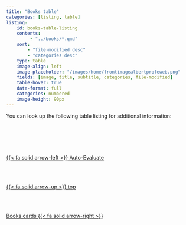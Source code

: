 ```yaml
---
title: "Books table"
categories: [listing, table]
listing:
    id: books-table-listing
    contents:
         - "../books/*.qmd"
    sort:
        - "file-modified desc"
        - "categories desc"
    type: table
    image-align: left
    image-placeholder: "/images/home/frontimagealbertprofeweb.png"
    fields: [image, title, subtitle, categories, file-modified]
    table-hover: true
    date-format: full
    categories: numbered
    image-height: 90px   
---
```


You can look up the following table listing for additional information:

::: {.column-page-left}
::: {#books-table-listing}
:::
:::


<!--- navLinks -->
<br><br>
<div class=row>
<br>
<div class='column left previous'>
<br>
[{{< fa solid arrow-left >}} Auto-Evaluate](/learning/learning-how-auto-evaluate.qmd)
<br>
</div>
<br>
<div class='column center'>
<br>
[{{< fa solid arrow-up >}} top](#top)
<br>
</div>
<br>
<div class='column right next'>
<br>
[Books cards  {{< fa solid arrow-right >}}](/learning/learning-listing-card-books.qmd)
<br>
</div>
<br>
</div>
